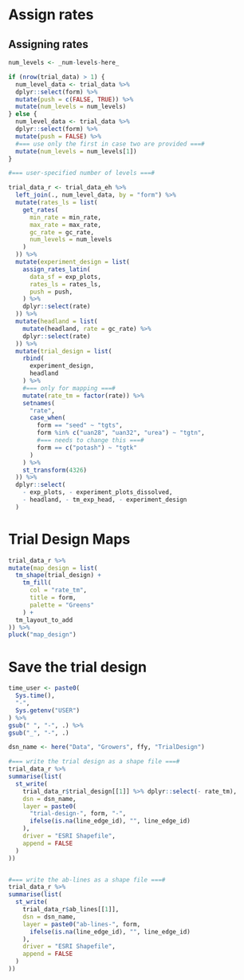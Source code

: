 # Assign rates

## Assigning rates

```r
num_levels <- _num-levels-here_

if (nrow(trial_data) > 1) {
  num_level_data <- trial_data %>% 
  dplyr::select(form) %>% 
  mutate(push = c(FALSE, TRUE)) %>% 
  mutate(num_levels = num_levels)  
} else {
  num_level_data <- trial_data %>% 
  dplyr::select(form) %>% 
  mutate(push = FALSE) %>% 
  #=== use only the first in case two are provided ===#
  mutate(num_levels = num_levels[1])  
}

#=== user-specified number of levels ===#

trial_data_r <- trial_data_eh %>% 
  left_join(., num_level_data, by = "form") %>% 
  mutate(rates_ls = list(
    get_rates(
      min_rate = min_rate, 
      max_rate = max_rate, 
      gc_rate = gc_rate, 
      num_levels = num_levels
    )
  )) %>% 
  mutate(experiment_design = list(
    assign_rates_latin(
      data_sf = exp_plots,
      rates_ls = rates_ls,
      push = push,
    ) %>% 
    dplyr::select(rate)
  )) %>% 
  mutate(headland = list(
    mutate(headland, rate = gc_rate) %>% 
    dplyr::select(rate)
  )) %>% 
  mutate(trial_design = list(
    rbind(
      experiment_design,
      headland
    ) %>% 
    #=== only for mapping ===#
    mutate(rate_tm = factor(rate)) %>% 
    setnames(
      "rate",
      case_when(
        form == "seed" ~ "tgts",
        form %in% c("uan28", "uan32", "urea") ~ "tgtn",
        #=== needs to change this ===#
        form == c("potash") ~ "tgtk"
      )
    ) %>% 
    st_transform(4326) 
  )) %>% 
  dplyr::select(
    - exp_plots, - experiment_plots_dissolved,
    - headland, - tm_exp_head, - experiment_design
  )

``` 

# Trial Design Maps

```r
trial_data_r %>% 
mutate(map_design = list(
  tm_shape(trial_design) +
    tm_fill(
      col = "rate_tm",
      title = form,
      palette = "Greens"
    ) +
  tm_layout_to_add
)) %>% 
pluck("map_design")

```

# Save the trial design

```r
time_user <- paste0(
  Sys.time(), 
  "-",
  Sys.getenv("USER")
) %>% 
gsub(" ", "-", .) %>% 
gsub("_", "-", .)  

dsn_name <- here("Data", "Growers", ffy, "TrialDesign")

#=== write the trial design as a shape file ===#
trial_data_r %>% 
summarise(list(
  st_write(
    trial_data_r$trial_design[[1]] %>% dplyr::select(- rate_tm), 
    dsn = dsn_name,
    layer = paste0(
      "trial-design-", form, "-", 
      ifelse(is.na(line_edge_id), "", line_edge_id)
    ),
    driver = "ESRI Shapefile",
    append = FALSE
  )
)) 


#=== write the ab-lines as a shape file ===#
trial_data_r %>% 
summarise(list(
  st_write(
    trial_data_r$ab_lines[[1]], 
    dsn = dsn_name,
    layer = paste0("ab-lines-", form, 
      ifelse(is.na(line_edge_id), "", line_edge_id)
    ),
    driver = "ESRI Shapefile",
    append = FALSE
  )
)) 

```

